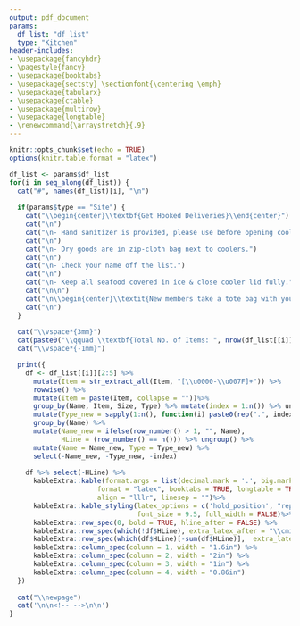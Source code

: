 ```yaml
---
output: pdf_document
params:
  df_list: "df_list"
  type: "Kitchen"
header-includes:
- \usepackage{fancyhdr}
- \pagestyle{fancy}
- \usepackage{booktabs}
- \usepackage{sectsty} \sectionfont{\centering \emph}
- \usepackage{tabularx}
- \usepackage{ctable}
- \usepackage{multirow}
- \usepackage{longtable}
- \renewcommand{\arraystretch}{.9}
---
```


```r
knitr::opts_chunk$set(echo = TRUE)
options(knitr.table.format = "latex")
```



```r
df_list <- params$df_list
for(i in seq_along(df_list)) {
  cat("#", names(df_list)[i], "\n")
    
  if(params$type == "Site") {
    cat("\\begin{center}\\textbf{Get Hooked Deliveries}\\end{center}")
    cat("\n")
    cat("\n- Hand sanitizer is provided, please use before opening coolers")
    cat("\n")
    cat("\n- Dry goods are in zip-cloth bag next to coolers.")
    cat("\n")
    cat("\n- Check your name off the list.")
    cat("\n")
    cat("\n- Keep all seafood covered in ice & close cooler lid fully.")
    cat("\n\n")
    cat("\n\\begin{center}\\textit{New members take a tote bag with your name on it}\\end{center}")
    cat("\n")
  }
  
  cat("\\vspace*{3mm}")
  cat(paste0("\\qquad \\textbf{Total No. of Items: ", nrow(df_list[[i]]), "}"))
  cat("\\vspace*{-1mm}")

  print({
    df <- df_list[[i]][2:5] %>%
      mutate(Item = str_extract_all(Item, "[\\u0000-\\u007F]+")) %>%
      rowwise() %>%
      mutate(Item = paste(Item, collapse = ""))%>%
      group_by(Name, Item, Size, Type) %>% mutate(index = 1:n()) %>% ungroup %>%
      mutate(Type_new = sapply(1:n(), function(i) paste0(rep(".", index[i]-1), Type[i])))%>%
      group_by(Name) %>%
      mutate(Name_new = ifelse(row_number() > 1, "", Name),
             HLine = (row_number() == n())) %>% ungroup() %>%
      mutate(Name = Name_new, Type = Type_new) %>%
      select(-Name_new, -Type_new, -index)
    
    df %>% select(-HLine) %>%
      kableExtra::kable(format.args = list(decimal.mark = '.', big.mark = ","),
                      format = "latex", booktabs = TRUE, longtable = TRUE,
                      align = "lllr", linesep = "")%>%
      kableExtra::kable_styling(latex_options = c('hold_position', "repeat_header"),
                                font_size = 9.5, full_width = FALSE)%>%
      kableExtra::row_spec(0, bold = TRUE, hline_after = FALSE) %>%
      kableExtra::row_spec(which(!df$HLine), extra_latex_after = "\\cmidrule{2-4}", hline_after = FALSE) %>%
      kableExtra::row_spec(which(df$HLine)[-sum(df$HLine)],  extra_latex_after = "\\cmidrule{1-4}", hline_after = FALSE) %>%
      kableExtra::column_spec(column = 1, width = "1.6in") %>%
      kableExtra::column_spec(column = 2, width = "2in") %>%
      kableExtra::column_spec(column = 3, width = "1in") %>%
      kableExtra::column_spec(column = 4, width = "0.86in")
  })
  
  cat("\\newpage")
  cat('\n\n<!-- -->\n\n')
}
```
